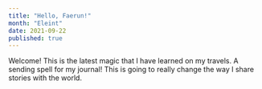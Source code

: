 ```yaml
---
title: "Hello, Faerun!"
month: "Eleint"
date: 2021-09-22
published: true
---
```


Welcome! This is the latest magic that I have learned on my travels.
A sending spell for my journal!
This is going to really change the way I share stories with the world.
